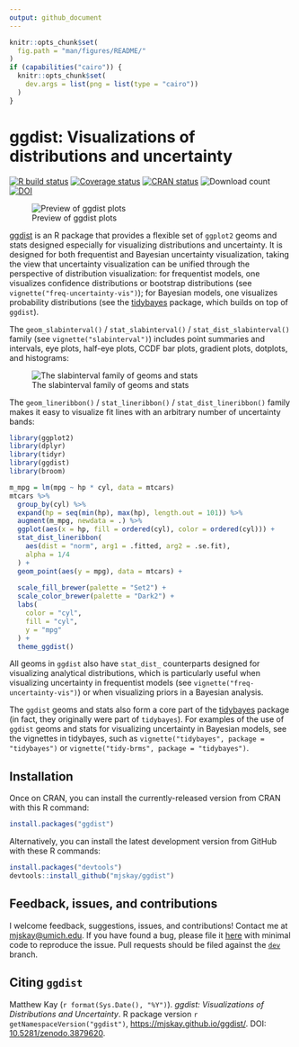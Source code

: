 ```yaml
---
output: github_document
---
```


```r
knitr::opts_chunk$set(
  fig.path = "man/figures/README/"
)
if (capabilities("cairo")) {
  knitr::opts_chunk$set(
    dev.args = list(png = list(type = "cairo"))
  )
}
```

# ggdist: Visualizations of distributions and uncertainty

[![R build status](https://github.com/mjskay/ggdist/workflows/R-CMD-check/badge.svg)](https://github.com/mjskay/ggdist/actions)
[![Coverage status](https://codecov.io/gh/mjskay/ggdist/branch/master/graph/badge.svg)](https://codecov.io/github/mjskay/ggdist?branch=master)
[![CRAN status](http://www.r-pkg.org/badges/version/ggdist)](https://cran.r-project.org/package=ggdist)
![Download count](https://cranlogs.r-pkg.org/badges/last-month/ggdist)
[![DOI](https://zenodo.org/badge/DOI/10.5281/zenodo.3879620.svg)](https://doi.org/10.5281/zenodo.3879620)

![Preview of ggdist plots](man/figures/preview.png)

[ggdist](http://mjskay.github.io/ggdist/) is an R package that provides a flexible set of `ggplot2` geoms and stats designed
especially for visualizing distributions and uncertainty. It is designed for both
frequentist and Bayesian uncertainty visualization, taking the view that uncertainty
visualization can be unified through the perspective of distribution visualization:
for frequentist models, one visualizes confidence distributions or bootstrap distributions (see `vignette("freq-uncertainty-vis")`);
for Bayesian models, one visualizes probability distributions (see the [tidybayes](http://mjskay.github.io/tidybayes/) 
package, which builds on top of `ggdist`).

The `geom_slabinterval()` / `stat_slabinterval()` / `stat_dist_slabinterval()` family (see `vignette("slabinterval")`) includes
point summaries and intervals, eye plots, half-eye plots, CCDF bar plots, gradient plots, 
dotplots, and histograms:

![The slabinterval family of geoms and stats](man/figures/slabinterval_family.png)
  
The `geom_lineribbon()` / `stat_lineribbon()` / `stat_dist_lineribbon()` family makes it easy to visualize fit lines with an arbitrary 
number of uncertainty bands:
  
```r
library(ggplot2)
library(dplyr)
library(tidyr)
library(ggdist)
library(broom)

m_mpg = lm(mpg ~ hp * cyl, data = mtcars)
mtcars %>%
  group_by(cyl) %>%
  expand(hp = seq(min(hp), max(hp), length.out = 101)) %>%
  augment(m_mpg, newdata = .) %>%
  ggplot(aes(x = hp, fill = ordered(cyl), color = ordered(cyl))) +
  stat_dist_lineribbon(
    aes(dist = "norm", arg1 = .fitted, arg2 = .se.fit), 
    alpha = 1/4
  ) +
  geom_point(aes(y = mpg), data = mtcars) +
  
  scale_fill_brewer(palette = "Set2") +
  scale_color_brewer(palette = "Dark2") +
  labs(
    color = "cyl",
    fill = "cyl",
    y = "mpg"
  ) +
  theme_ggdist()
```

All geoms in `ggdist` also have `stat_dist_` counterparts designed for visualizing analytical
distributions, which is particularly useful when visualizing uncertainty in frequentist
models (see `vignette("freq-uncertainty-vis")`) or when visualizing priors in a
Bayesian analysis.

The `ggdist` geoms and stats also form a core part of the [tidybayes](http://mjskay.github.io/tidybayes/) package (in fact,
they originally were part of `tidybayes`). For examples of the use of `ggdist` geoms and
stats for visualizing uncertainty in Bayesian models, see the vignettes in tidybayes, such as
`vignette("tidybayes", package = "tidybayes")` or `vignette("tidy-brms", package = "tidybayes")`.

## Installation

Once on CRAN, you can install the currently-released version from CRAN with this R
command:

```r
install.packages("ggdist")
```

Alternatively, you can install the latest development version from GitHub with these R
commands:

```r
install.packages("devtools")
devtools::install_github("mjskay/ggdist")
```

## Feedback, issues, and contributions

I welcome feedback, suggestions, issues, and contributions! Contact me at <mjskay@umich.edu>. If you have found a bug, please file it [here](https://github.com/mjskay/ggdist/issues/new) with minimal code to reproduce the issue. Pull requests should be filed against the [`dev`](https://github.com/mjskay/ggdist/tree/dev) branch.


## Citing `ggdist`

Matthew Kay (`r format(Sys.Date(), "%Y")`). _ggdist: Visualizations of Distributions and Uncertainty_. R package version `r getNamespaceVersion("ggdist")`, <https://mjskay.github.io/ggdist/>. DOI: [10.5281/zenodo.3879620](https://doi.org/10.5281/zenodo.3879620).
